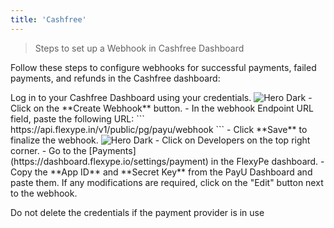 ```yaml
---
title: 'Cashfree'
---
```


> Steps to set up a Webhook in Cashfree Dashboard

Follow these steps to configure webhooks for successful payments, failed payments, and refunds in the Cashfree dashboard:

<Steps>
  <Step title="Access Cashfree Dashboard">
    Log in to your Cashfree Dashboard using your credentials.
  </Step>

  <Step title="Create a Webhook for Payments">
    <img
      className="rounded-lg"
      src="/images/dashboard.png"
      alt="Hero Dark"
    />
    - Click on the **Create Webhook** button.
    - In the webhook Endpoint URL field, paste the following URL:
    ```
    https://api.flexype.in/v1/public/pg/payu/webhook
    ```
    - Click **Save** to finalize the webhook.
  </Step>
  <Step title="Retrieve and Configure App ID & Secret Key">
    <img
      className="rounded-lg"
      src="/images/dashboard.png"
      alt="Hero Dark"
    />
    - Click on Developers on the top right corner.
    - Go to the [Payments](https://dashboard.flexype.io/settings/payment) in the FlexyPe dashboard.
    - Copy the **App ID** and **Secret Key** from the PayU Dashboard and paste them.
  </Step>
  <Step title="Edit the Webhook (If Needed)">
    If any modifications are required, click on the "Edit" button next to the webhook.
  </Step>
</Steps>

<Warning>Do not delete the credentials if the payment provider is in use</Warning>

